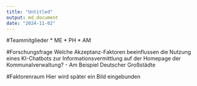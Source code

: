 ```yaml
---
title: "Untitled"
output: md_document
date: "2024-11-02"
---
```

#Teammitglieder
* ME
* PH
* AM

#Forschungsfrage 
Welche Akzeptanz-Faktoren beeinflussen die Nutzung eines KI-Chatbots zur Informationsvermittlung auf der Homepage der Kommunalverwaltung? - Am Beispiel Deutscher Großstädte

#Faktorenraum
Hier wird später ein Bild eingebunden